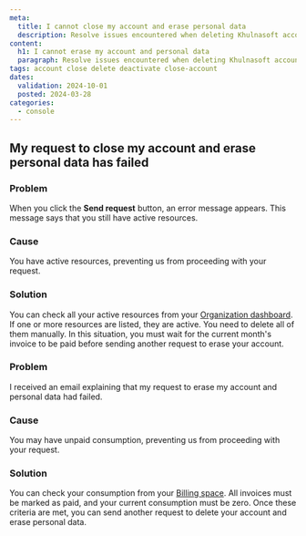 ```yaml
---
meta:
  title: I cannot close my account and erase personal data
  description: Resolve issues encountered when deleting Khulnasoft accounts.
content:
  h1: I cannot erase my account and personal data
  paragraph: Resolve issues encountered when deleting Khulnasoft accounts.
tags: account close delete deactivate close-account
dates:
  validation: 2024-10-01
  posted: 2024-03-28
categories:
  - console
---
```


## My request to close my account and erase personal data has failed

### Problem
When you click the **Send request** button, an error message appears. This message says that you still have active resources.

### Cause
You have active resources, preventing us from proceeding with your request. 

### Solution 
You can check all your active resources from your [Organization dashboard](https://console.khulnasoft.com/organization). If one or more resources are listed, they are active. You need to delete all of them manually. In this situation, you must wait for the current month's invoice to be paid before sending another request to erase your account. 


### Problem
I received an email explaining that my request to erase my account and personal data had failed. 

### Cause
You may have unpaid consumption, preventing us from proceeding with your request. 

### Solution 
You can check your consumption from your [Billing space](https://console.khulnasoft.com/billing). All invoices must be marked as paid, and your current consumption must be zero. Once these criteria are met, you can send another request to delete your account and erase personal data. 
